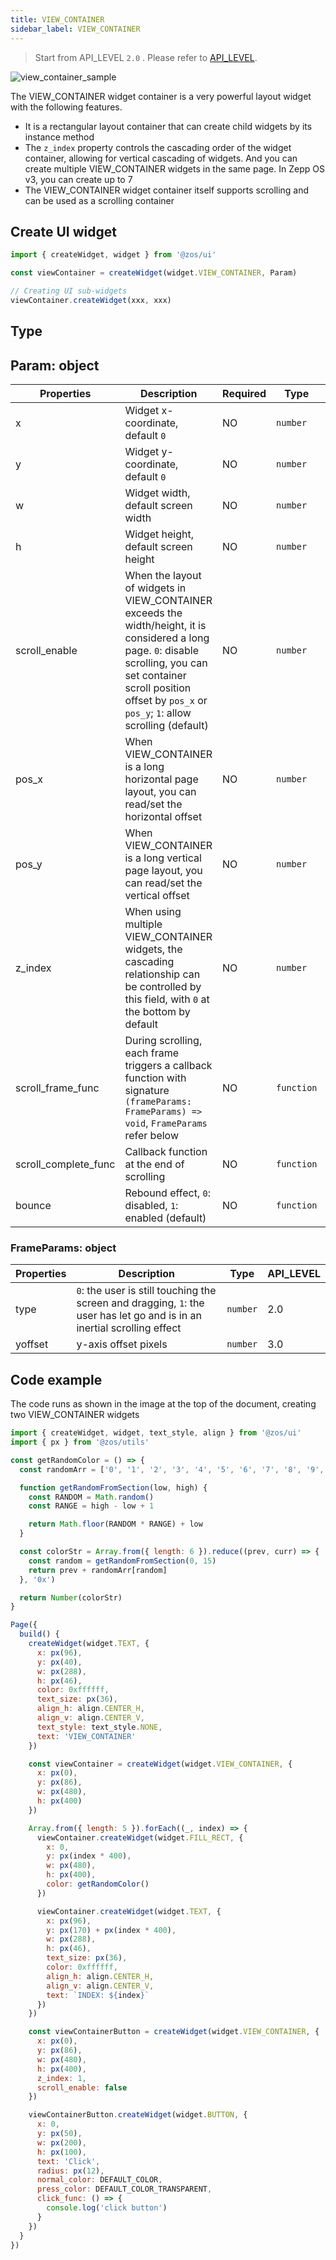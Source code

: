 ```yaml
---
title: VIEW_CONTAINER
sidebar_label: VIEW_CONTAINER
---
```


> Start from API_LEVEL `2.0` . Please refer to [API_LEVEL](../../../../../guides/framework/device/compatibility.md).

![view_container_sample](/img/api/view_container_sample.gif)

The VIEW_CONTAINER widget container is a very powerful layout widget with the following features.

- It is a rectangular layout container that can create child widgets by its instance method
- The `z_index` property controls the cascading order of the widget container, allowing for vertical cascading of widgets. And you can create multiple VIEW_CONTAINER widgets in the same page. In Zepp OS v3, you can create up to 7
- The VIEW_CONTAINER widget container itself supports scrolling and can be used as a scrolling container

## Create UI widget

```js
import { createWidget, widget } from '@zos/ui'

const viewContainer = createWidget(widget.VIEW_CONTAINER, Param)

// Creating UI sub-widgets
viewContainer.createWidget(xxx, xxx)
```

## Type

## Param: object

| Properties           | Description                                                                                                                                                                                                                     | Required | Type       | API_LEVEL |
| -------------------- | ------------------------------------------------------------------------------------------------------------------------------------------------------------------------------------------------------------------------------- | -------- | ---------- | --------- |
| x                    | Widget x-coordinate, default `0`                                                                                                                                                                                                | NO       | `number`   | 2.0       |
| y                    | Widget y-coordinate, default `0`                                                                                                                                                                                                | NO       | `number`   | 2.0       |
| w                    | Widget width, default screen width                                                                                                                                                                                              | NO       | `number`   | 2.0       |
| h                    | Widget height, default screen height                                                                                                                                                                                            | NO       | `number`   | 2.0       |
| scroll_enable        | When the layout of widgets in VIEW_CONTAINER exceeds the width/height, it is considered a long page. `0`: disable scrolling, you can set container scroll position offset by `pos_x` or `pos_y`; `1`: allow scrolling (default) | NO       | `number`   | 2.0       |
| pos_x                | When VIEW_CONTAINER is a long horizontal page layout, you can read/set the horizontal offset                                                                                                                                    | NO       | `number`   | 2.0       |
| pos_y                | When VIEW_CONTAINER is a long vertical page layout, you can read/set the vertical offset                                                                                                                                        | NO       | `number`   | 2.0       |
| z_index              | When using multiple VIEW_CONTAINER widgets, the cascading relationship can be controlled by this field, with `0` at the bottom by default                                                                                       | NO       | `number`   | 2.0       |
| scroll_frame_func    | During scrolling, each frame triggers a callback function with signature `(frameParams: FrameParams) => void`, `FrameParams` refer below                                                                                        | NO       | `function` | 2.0       |
| scroll_complete_func | Callback function at the end of scrolling                                                                                                                                                                                       | NO       | `function` | 2.0       |
| bounce               | Rebound effect, `0`: disabled, `1`: enabled (default)                                                                                                                                                                           | NO       | `function` | 3.0       |

### FrameParams: object

| Properties | Description                                                                                                              | Type     | API_LEVEL |
| ---------- | ------------------------------------------------------------------------------------------------------------------------ | -------- | --------- |
| type       | `0`: the user is still touching the screen and dragging, `1`: the user has let go and is in an inertial scrolling effect | `number` | 2.0       |
| yoffset    | y-axis offset pixels                                                                                                     | `number` | 3.0       |

## Code example

The code runs as shown in the image at the top of the document, creating two VIEW_CONTAINER widgets

```js
import { createWidget, widget, text_style, align } from '@zos/ui'
import { px } from '@zos/utils'

const getRandomColor = () => {
  const randomArr = ['0', '1', '2', '3', '4', '5', '6', '7', '8', '9', 'a', 'b', 'c', 'd', 'e', 'f']

  function getRandomFromSection(low, high) {
    const RANDOM = Math.random()
    const RANGE = high - low + 1

    return Math.floor(RANDOM * RANGE) + low
  }

  const colorStr = Array.from({ length: 6 }).reduce((prev, curr) => {
    const random = getRandomFromSection(0, 15)
    return prev + randomArr[random]
  }, '0x')

  return Number(colorStr)
}

Page({
  build() {
    createWidget(widget.TEXT, {
      x: px(96),
      y: px(40),
      w: px(288),
      h: px(46),
      color: 0xffffff,
      text_size: px(36),
      align_h: align.CENTER_H,
      align_v: align.CENTER_V,
      text_style: text_style.NONE,
      text: 'VIEW_CONTAINER'
    })

    const viewContainer = createWidget(widget.VIEW_CONTAINER, {
      x: px(0),
      y: px(86),
      w: px(480),
      h: px(400)
    })

    Array.from({ length: 5 }).forEach((_, index) => {
      viewContainer.createWidget(widget.FILL_RECT, {
        x: 0,
        y: px(index * 400),
        w: px(480),
        h: px(400),
        color: getRandomColor()
      })

      viewContainer.createWidget(widget.TEXT, {
        x: px(96),
        y: px(170) + px(index * 400),
        w: px(288),
        h: px(46),
        text_size: px(36),
        color: 0xffffff,
        align_h: align.CENTER_H,
        align_v: align.CENTER_V,
        text: `INDEX: ${index}`
      })
    })

    const viewContainerButton = createWidget(widget.VIEW_CONTAINER, {
      x: px(0),
      y: px(86),
      w: px(480),
      h: px(400),
      z_index: 1,
      scroll_enable: false
    })

    viewContainerButton.createWidget(widget.BUTTON, {
      x: 0,
      y: px(50),
      w: px(200),
      h: px(100),
      text: 'Click',
      radius: px(12),
      normal_color: DEFAULT_COLOR,
      press_color: DEFAULT_COLOR_TRANSPARENT,
      click_func: () => {
        console.log('click button')
      }
    })
  }
})
```
